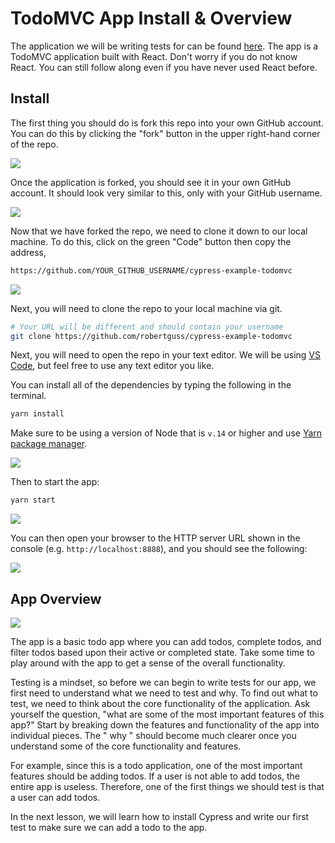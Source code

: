# TodoMVC App Install & Overview

The application we will be writing tests for can be found [here](https://github.com/cypress-io/cypress-realworld-testing-todomvc). The app is a TodoMVC application built with React. Don't worry if you do not know React. You can still follow along even if you have never used React before.

## Install

The first thing you should do is fork this repo into your own GitHub account. You can do this by clicking the "fork" button in the upper right-hand corner of the repo.

![](/images/testing-your-first-application/todomvc-app-install-and-overview/Screen_Shot_2021-09-16_at_1.58.28_PM.png)

Once the application is forked, you should see it in your own GitHub account. It should look very similar to this, only with your GitHub username.

![](/images/testing-your-first-application/todomvc-app-install-and-overview/Screen_Shot_2021-09-16_at_1.58.48_PM.png)

Now that we have forked the repo, we need to clone it down to our local machine. To do this, click on the green "Code" button then copy the address,

```bash
https://github.com/YOUR_GITHUB_USERNAME/cypress-example-todomvc
```

![](/images/testing-your-first-application/todomvc-app-install-and-overview/Screen_Shot_2021-06-24_at_10.55.46_AM.png)

Next, you will need to clone the repo to your local machine via git.

```bash
# Your URL will be different and should contain your username
git clone https://github.com/robertguss/cypress-example-todomvc
```

Next, you will need to open the repo in your text editor. We will be using [VS Code](https://code.visualstudio.com/), but feel free to use any text editor you like.

You can install all of the dependencies by typing the following in the terminal.

```bash
yarn install
```

Make sure to be using a version of Node that is `v.14` or higher and use [Yarn package manager](https://yarnpkg.com/).

![](/images/testing-your-first-application/todomvc-app-install-and-overview/Screen_Shot_2021-09-17_at_10.13.32_AM.png)

Then to start the app:

```bash
yarn start
```

![](/images/testing-your-first-application/todomvc-app-install-and-overview/Screen_Shot_2021-09-17_at_10.13.44_AM.png)

You can then open your browser to the HTTP server URL shown in the console (e.g. `http://localhost:8888`), and you should see the following:

![](/images/testing-your-first-application/todomvc-app-install-and-overview/Screen_Shot_2021-06-24_at_1.08.11_PM.png)

## App Overview

![](/images/testing-your-first-application/todomvc-app-install-and-overview/Screen_Shot_2021-06-24_at_1.14.12_PM.png)

The app is a basic todo app where you can add todos, complete todos, and filter todos based upon their active or completed state. Take some time to play around with the app to get a sense of the overall functionality.

Testing is a mindset, so before we can begin to write tests for our app, we first need to understand what we need to test and why. To find out what to test, we need to think about the core functionality of the application. Ask yourself the question, "what are some of the most important features of this app?" Start by breaking down the features and functionality of the app into individual pieces. The " why " should become much clearer once you understand some of the core functionality and features.

For example, since this is a todo application, one of the most important features should be adding todos. If a user is not able to add todos, the entire app is useless. Therefore, one of the first things we should test is that a user can add todos.

In the next lesson, we will learn how to install Cypress and write our first test to make sure we can add a todo to the app.
